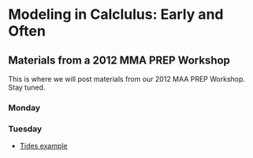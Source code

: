 Modeling in Calclulus: Early and Often
======================================
Materials from a 2012 MMA PREP Workshop
------------------

This is where we will post materials from our 2012 MAA PREP Workshop.  Stay tuned.

### Monday

### Tuesday

 * [Tides example](Topics/tides-hawaii.html)


